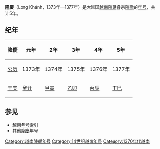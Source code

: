 {{Eranamebox|年号=隆慶
|起讫时间= 1373年—1377年
|政权= [[越南陳朝|越南陳朝]]
|帝王=睿宗[[陳曔|陳曔]]
|历时= 5年
|timeline=
|说明=
}}
'''隆慶'''（Long Khánh，1373年—1377年）是大越国[[越南陳朝|越南陳朝]]睿宗[[陳曔|陳曔]]的[[年号|年号]]，共计5年。

==纪年==

{| class="wikitable"  style="text-align:center"
!隆慶||元年||2年||3年||4年||5年
|-
|[[公历|公历]]||1373年||1374年||1375年||1376年||1377年
|- 
|[[干支|干支]]||[[癸丑|癸丑]]||[[甲寅|甲寅]]||[[乙卯|乙卯]]||[[丙辰|丙辰]]||[[丁巳|丁巳]]
|}

==参见==
*[[越南年号索引|越南年号索引]]
*其他[[隆慶|隆慶]]年号
{{年号|[[紹慶|紹慶]]|[[越南年号索引|越南陳朝年号]]|[[昌符|昌符]]}}
{{越南年號}}
{{越南小作品}}

[[Category:越南陳朝年号|Category:越南陳朝年号]]
[[Category:14世纪越南年号|Category:14世纪越南年号]]
[[Category:1370年代越南|Category:1370年代越南]]